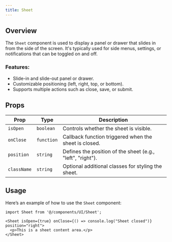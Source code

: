 ```yaml
---
title: Sheet 
---
```


## Overview

The `Sheet` component is used to display a panel or drawer that slides in from the side of the screen. It's typically used for side menus, settings, or notifications that can be toggled on and off.

### Features:
- Slide-in and slide-out panel or drawer.
- Customizable positioning (left, right, top, or bottom).
- Supports multiple actions such as close, save, or submit.

## Props

| Prop        | Type       | Description                                                         |
| ----------- | ---------- | ------------------------------------------------------------------- |
| `isOpen`    | `boolean`  | Controls whether the sheet is visible.                              |
| `onClose`   | `function` | Callback function triggered when the sheet is closed.               |
| `position`  | `string`   | Defines the position of the sheet (e.g., "left", "right").           |
| `className` | `string`   | Optional additional classes for styling the sheet.                  |

## Usage

Here’s an example of how to use the `Sheet` component:

```tsx
import Sheet from '@/components/UI/Sheet';

<Sheet isOpen={true} onClose={() => console.log("Sheet closed")} position="right">
  <p>This is a sheet content area.</p>
</Sheet>
